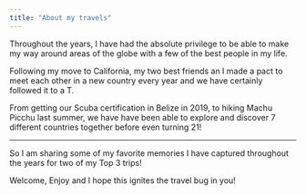 ```yaml
---
title: "About my travels"
---
```


Throughout the years, I have had the absolute privilege to be able to make my way around areas of the globe with a few of the best people in my life.

Following my move to California, my two best friends an I made a pact to meet each other in a new country every year and we have certainly followed it to a T.

From getting our Scuba certification in Belize in 2019, to hiking Machu Picchu last summer, we have have been able to explore and discover 7 different countries together before even turning 21!

------------------------------------------------------------------------

So I am sharing some of my favorite memories I have captured throughout the years for two of my Top 3 trips!

Welcome, Enjoy and I hope this ignites the travel bug in you!
